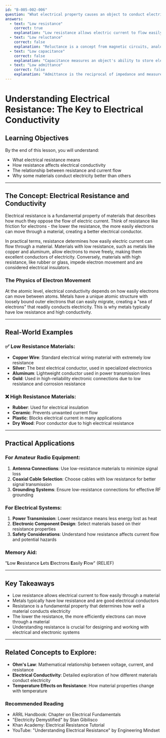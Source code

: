 ```yaml
---
id: "B-005-002-006"
question: "What electrical property causes an object to conduct electricity very well?"
answers:
  - text: "Low resistance"
    correct: true
    explanation: "Low resistance allows electric current to flow easily through a material with minimal opposition. The lower the resistance, the more readily electrons can move through the material, creating an efficient electrical conductor. Materials like copper, silver, and aluminum have low resistance, which makes them excellent conductors of electricity."
  - text: "Low reluctance"
    correct: false
    explanation: "Reluctance is a concept from magnetic circuits, analogous to electrical resistance, but it relates to magnetic materials' ability to conduct magnetic flux, not electrical current. It's not directly related to electrical conductivity and cannot be used to describe an object's ability to conduct electricity."
  - text: "Low capacitance"
    correct: false
    explanation: "Capacitance measures an object's ability to store electrical charge, not its ability to conduct electricity. While capacitance is an important electrical property, it does not determine how well a material allows electric current to flow through it."
  - text: "Low admittance"
    correct: false
    explanation: "Admittance is the reciprocal of impedance and measures how easily alternating current flows through a component. While mathematically related to conductivity, it's not the direct property that describes an object's ability to conduct electricity in the way the question implies."
---
```


# Understanding Electrical Resistance: The Key to Electrical Conductivity

## Learning Objectives
By the end of this lesson, you will understand:
- What electrical resistance means
- How resistance affects electrical conductivity
- The relationship between resistance and current flow
- Why some materials conduct electricity better than others

---

## The Concept: Electrical Resistance and Conductivity

Electrical resistance is a fundamental property of materials that describes how much they oppose the flow of electric current. Think of resistance like friction for electrons - the lower the resistance, the more easily electrons can move through a material, creating a better electrical conductor.

In practical terms, resistance determines how easily electric current can flow through a material. Materials with low resistance, such as metals like copper and aluminum, allow electrons to move freely, making them excellent conductors of electricity. Conversely, materials with high resistance, like rubber or glass, impede electron movement and are considered electrical insulators.

### The Physics of Electron Movement

At the atomic level, electrical conductivity depends on how easily electrons can move between atoms. Metals have a unique atomic structure with loosely bound outer electrons that can easily migrate, creating a "sea of electrons" that readily conducts electricity. This is why metals typically have low resistance and high conductivity.

---

## Real-World Examples

### ✅ Low Resistance Materials:
- **Copper Wire**: Standard electrical wiring material with extremely low resistance
- **Silver**: The best electrical conductor, used in specialized electronics
- **Aluminum**: Lightweight conductor used in power transmission lines
- **Gold**: Used in high-reliability electronic connections due to low resistance and corrosion resistance

### ❌ High Resistance Materials:
- **Rubber**: Used for electrical insulation
- **Ceramic**: Prevents unwanted current flow
- **Plastic**: Blocks electrical current in many applications
- **Dry Wood**: Poor conductor due to high electrical resistance

---

## Practical Applications

### For Amateur Radio Equipment:
1. **Antenna Connections**: Use low-resistance materials to minimize signal loss
2. **Coaxial Cable Selection**: Choose cables with low resistance for better signal transmission
3. **Grounding Systems**: Ensure low-resistance connections for effective RF grounding

### For Electrical Systems:
1. **Power Transmission**: Lower resistance means less energy lost as heat
2. **Electronic Component Design**: Select materials based on their resistance properties
3. **Safety Considerations**: Understand how resistance affects current flow and potential hazards

### Memory Aid:
"**L**ow **R**esistance **L**ets **E**lectrons **E**asily **F**low" (RELIEF)

---

## Key Takeaways

- Low resistance allows electrical current to flow easily through a material
- Metals typically have low resistance and are good electrical conductors
- Resistance is a fundamental property that determines how well a material conducts electricity
- The lower the resistance, the more efficiently electrons can move through a material
- Understanding resistance is crucial for designing and working with electrical and electronic systems

---

## Related Concepts to Explore:
- **Ohm's Law**: Mathematical relationship between voltage, current, and resistance
- **Electrical Conductivity**: Detailed exploration of how different materials conduct electricity
- **Temperature Effects on Resistance**: How material properties change with temperature

### Recommended Reading

- ARRL Handbook: Chapter on Electrical Fundamentals
- "Electricity Demystified" by Stan Gibilisco
- Khan Academy: Electrical Resistance Tutorial
- YouTube: "Understanding Electrical Resistance" by Engineering Mindset
